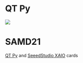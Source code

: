 = QT Py =

<img src="http://land-boards.com/blwiki/images/5/52/QT_Py_4600-06.jpg"></img>

= SAMD21 =

[https://www.adafruit.com/product/4600 QT Py] and [https://www.seeedstudio.com/Seeeduino-XIAO-Arduino-Microcontroller-SAMD21-Cortex-M0+-p-4426.html?queryID=3273c05f7923d5ee5cbc677ce4892180&objectID=4426&indexName=bazaar_retailer_products SeeedStudio XAIO] cards
